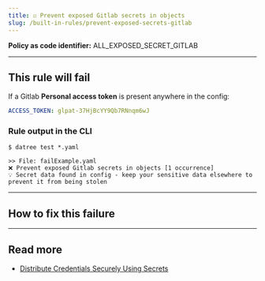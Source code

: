 ```yaml
---
title: ☑️ Prevent exposed Gitlab secrets in objects
slug: /built-in-rules/prevent-exposed-secrets-gitlab
---
```



<CommonOverview />

**Policy as code identifier:** ALL_EXPOSED_SECRET_GITLAB


---

## This rule will fail

If a Gitlab **Personal access token** is present anywhere in the config:

```yaml
ACCESS_TOKEN: glpat-37HjBcYY9Qb7RNnqm6wJ
```

### Rule output in the CLI

```terminal
$ datree test *.yaml

>> File: failExample.yaml
❌ Prevent exposed Gitlab secrets in objects [1 occurrence]
💡 Secret data found in config - keep your sensitive data elsewhere to prevent it from being stolen 
```

---

## How to fix this failure

<CommonHowToFix />

---

## Read more

- [Distribute Credentials Securely Using Secrets](https://kubernetes.io/docs/tasks/inject-data-application/distribute-credentials-secure/)
